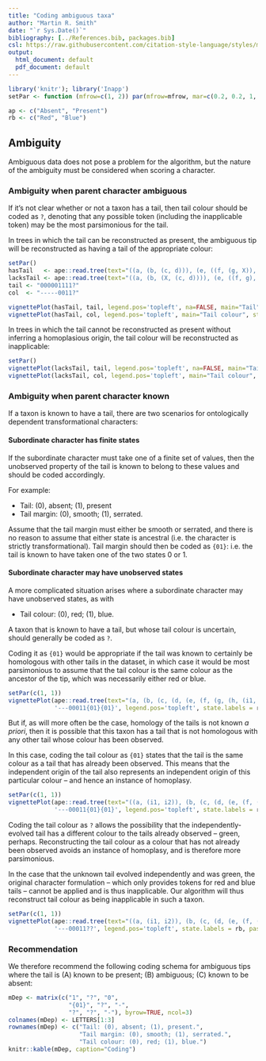 ```yaml
---
title: "Coding ambiguous taxa"
author: "Martin R. Smith"
date: "`r Sys.Date()`"
bibliography: [../References.bib, packages.bib]
csl: https://raw.githubusercontent.com/citation-style-language/styles/master/apa-old-doi-prefix.csl
output:
  html_document: default
  pdf_document: default
---
```


```r
library('knitr'); library('Inapp')
setPar <- function (mfrow=c(1, 2)) par(mfrow=mfrow, mar=c(0.2, 0.2, 1, 0.2), oma=c(0,0,0,0), cex=0.7)

ap <- c("Absent", "Present")
rb <- c("Red", "Blue")
```

## Ambiguity

Ambiguous data does not pose a problem for the algorithm, but the nature of the
ambiguity must be considered when scoring a character.

### Ambiguity when parent character ambiguous

If it's not clear whether or not a taxon has a tail, then tail colour should be 
coded as `?`, denoting that any possible token (including the inapplicable token)
may be the most parsimonious for the tail.

In trees in which the tail can be reconstructed as present, the ambiguous tip
will be reconstructed as having a tail of the appropriate colour:

```r
setPar()
hasTail   <- ape::read.tree(text="((a, (b, (c, d))), (e, ((f, (g, X)), (h, i))));")
lacksTail <- ape::read.tree(text="((a, (b, (X, (c, d)))), (e, ((f, g), (h, i))));")
tail <- "000001111?"
col  <- "-----0011?"

vignettePlot(hasTail, tail, legend.pos='topleft', na=FALSE, main="Tail", state.labels = ap)
vignettePlot(hasTail, col, legend.pos='topleft', main="Tail colour", state.labels = rb)

```

In trees in which the tail cannot be reconstructed as present without inferring
a homoplasious origin, the tail colour will be reconstructed as inapplicable:

```r
setPar()
vignettePlot(lacksTail, tail, legend.pos='topleft', na=FALSE, main="Tail", state.labels = ap)
vignettePlot(lacksTail, col, legend.pos='topleft', main="Tail colour", state.labels = rb)
```

### Ambiguity when parent character known

If a taxon is known to have a tail, there are two scenarios for ontologically
dependent transformational characters:

#### Subordinate character has finite states

If the subordinate character must take one of a finite set of values, then the
unobserved property of the tail is known to belong to these values and should be 
coded accordingly.

For example:

  - Tail: (0), absent; (1), present
  - Tail margin: (0), smooth; (1), serrated.
  
Assume that the tail margin must either be smooth or serrated, and there is no 
reason to assume that either state is ancestral (i.e. the character is strictly
transformational).  Tail margin should then be coded as `{01}`: i.e. the tail
is known to have taken one of the two states 0 or 1.

#### Subordinate character may have unobserved states

A more complicated situation arises where a subordinate character may have 
unobserved states, as with 

  - Tail colour: (0), red; (1), blue.
  
A taxon that is known to have a tail, but whose tail colour is uncertain, should 
generally be coded as `?`.

Coding it as `{01}` would be appropriate if the tail was 
known to certainly be homologous with other tails in the dataset, in which case
it would be most parsimonious to assume that the tail colour is the same colour
as the ancestor of the tip, which was necessarily either red or blue.

```r
setPar(c(1, 1))
vignettePlot(ape::read.tree(text="(a, (b, (c, (d, (e, (f, (g, (h, (i1, i2)))))))));"),
             '---00011{01}{01}', legend.pos='topleft', state.labels = rb, passes=4)
```

But if, as will more often be the case, homology of the tails is not known 
_a priori_, then it is possible that this taxon has a tail 
that is not homologous with any other tail whose colour has been observed.

In this case, coding the tail colour as `{01}` states that the tail is the same 
colour as a tail that has already been observed.  This means that the independent
origin of the tail also represents an independent
origin of this particular colour -- and hence an instance of homoplasy.

```r
setPar(c(1, 1))
vignettePlot(ape::read.tree(text="((a, (i1, i2)), (b, (c, (d, (e, (f, (g, h)))))));"),
             '---00011{01}{01}', legend.pos='topleft', state.labels = rb, passes=4)
```

Coding the tail colour as `?` allows the possibility that the independently-
evolved tail has a different colour to the tails already observed -- green, perhaps.
Reconstructing the tail colour as a colour that has not already been observed 
avoids an instance of homoplasy, and is therefore more parsimonious.

In the case that the unknown tail evolved independently and was green, the original
character formulation -- which only provides tokens for red and blue tails -- 
cannot be applied and is thus inapplicable.  Our algorithm will thus reconstruct
tail colour as being inapplicable in such a taxon.

```r
setPar(c(1, 1))
vignettePlot(ape::read.tree(text="((a, (i1, i2)), (b, (c, (d, (e, (f, (g, h)))))));"),
             '---00011??', legend.pos='topleft', state.labels = rb, passes=4)
```

### Recommendation 

We therefore recommend the following coding schema for ambiguous tips where the
tail is (A) known to be present; (B) ambiguous; (C) known to be absent:

```r
mDep <- matrix(c("1", "?", "0",
                 "{01}", "?", "-",
                 "?", "?", "-"), byrow=TRUE, ncol=3)
colnames(mDep) <- LETTERS[1:3]
rownames(mDep) <- c("Tail: (0), absent; (1), present.",
                    "Tail margin: (0), smooth; (1), serrated.",
                    "Tail colour: (0), red; (1), blue.")
knitr::kable(mDep, caption="Coding")
```
